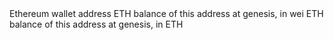<ParamField path="address">
Ethereum wallet address
</ParamField>
<ParamField path="balance_raw">
ETH balance of this address at genesis, in wei
</ParamField>
<ParamField path="balance">
ETH balance of this address at genesis, in ETH
</ParamField>

